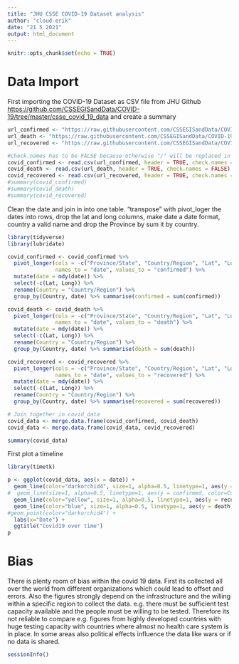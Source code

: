 ```yaml
---
title: "JHU CSSE COVID-19 Dataset analysis"
author: "cloud-erik"
date: "21 5 2021"
output: html_document
---
```


```r
knitr::opts_chunk$set(echo = TRUE)
```

# Data Import

First importing the COVID-19 Dataset as CSV file from JHU Github <https://github.com/CSSEGISandData/COVID-19/tree/master/csse_covid_19_data> and create a summary

```r
url_confirmed <- "https://raw.githubusercontent.com/CSSEGISandData/COVID-19/master/csse_covid_19_data/csse_covid_19_time_series/time_series_covid19_confirmed_global.csv"
url_death <- "https://raw.githubusercontent.com/CSSEGISandData/COVID-19/master/csse_covid_19_data/csse_covid_19_time_series/time_series_covid19_deaths_global.csv"
url_recovered <- "https://raw.githubusercontent.com/CSSEGISandData/COVID-19/master/csse_covid_19_data/csse_covid_19_time_series/time_series_covid19_recovered_global.csv"

#check.names has to be FALSE because otherwise "/" will be replaced in Header names
covid_confirmed <- read.csv(url_confirmed, header = TRUE, check.names = FALSE)
covid_death <- read.csv(url_death, header = TRUE, check.names = FALSE)
covid_recovered <- read.csv(url_recovered, header = TRUE, check.names = FALSE)
#summary(covid_confirmed)
#summary(covid_death)
#summary(covid_recovered)
```

Clean the date and join in into one table. "transpose" with pivot_loger the dates into rows, drop the lat and long columns, make date a date format, country a valid name and drop the Province by sum it by country.

```r
library(tidyverse)
library(lubridate)

covid_confirmed <- covid_confirmed %>%
  pivot_longer(cols = -c("Province/State", "Country/Region", "Lat", "Long"),
               names_to = "date", values_to = "confirmed") %>%
  mutate(date = mdy(date)) %>%
  select(-c(Lat, Long)) %>%
  rename(Country = "Country/Region") %>%
  group_by(Country, date) %>% summarise(confirmed = sum(confirmed))

covid_death <- covid_death %>%
  pivot_longer(cols = -c("Province/State", "Country/Region", "Lat", "Long"),
               names_to = "date", values_to = "death") %>%
  mutate(date = mdy(date)) %>%
  select(-c(Lat, Long)) %>%
  rename(Country = "Country/Region") %>%
  group_by(Country, date) %>% summarise(death = sum(death))

covid_recovered <- covid_recovered %>%
  pivot_longer(cols = -c("Province/State", "Country/Region", "Lat", "Long"),
               names_to = "date", values_to = "recovered") %>%
  mutate(date = mdy(date)) %>%
  select(-c(Lat, Long)) %>%
  rename(Country = "Country/Region") %>%
  group_by(Country, date) %>% summarise(recovered = sum(recovered))

# Join together in covid_data
covid_data <- merge.data.frame(covid_confirmed, covid_death)
covid_data <- merge.data.frame(covid_data, covid_recovered)

summary(covid_data)

```

First plot a timeline
```r
library(timetk)

p <- ggplot(covid_data, aes(x = date)) +
  geom_line(color="darkorchid4", size=1, alpha=0.5, linetype=1, aes(y = confirmed)) +
#  geom_line(size=1, alpha=0.5, linetype=1, aes(y = confirmed, color=Country)) +
  geom_line(color="yellow", size=1, alpha=0.5, linetype=1, aes(y = recovered)) +
  geom_line(color="blue", size=1, alpha=0.5, linetype=1, aes(y = death)) +
#geom_point(color="darkorchid4") +
  labs(x="Date") +
  ggtitle("Covid19 over time")
p
```
# Bias
There is plenty room of bias within the covid 19 data. First its collected all over the world from different organizations which could lead to offset and errors. Also the figures strongly depend on the infrastructure and the willing within a specific region to collect the data. e.g. there must be sufficient test capacity available and the people must be willing to be tested. Therefore its not reliable to compare e.g. figures from highly developed countries with huge testing capacity with countries where almost no health care system is in place.
In some areas also political effects influence the data like wars or if no data is shared.

```r
sessionInfo()
```
